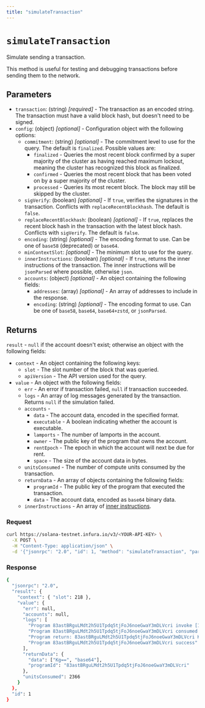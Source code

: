 ```yaml
---
title: "simulateTransaction"
---
```



# `simulateTransaction`

Simulate sending a transaction. <CreditCost network="solana" method="simulateTransaction" />

This method is useful for testing and debugging transactions before sending them to the network.

## Parameters

- `transaction`: (string) _[required]_ - The transaction as an encoded string. The transaction must have a valid
    block hash, but doesn't need to be signed.
- `config`: (object) _[optional]_  - Configuration object with the following options:
    - `commitment`: (string) _[optional]_  - The commitment level to use for the query. The default is `finalized`. Possible values are:
        - `finalized` - Queries the most recent block confirmed by a super majority of the cluster as having
            reached maximum lockout, meaning the cluster has recognized this block as finalized.
        - `confirmed` - Queries the most recent block that has been voted on by a super majority of the cluster.
        - `processed` - Queries its most recent block. The block may still be skipped by the cluster.
    - `sigVerify`: (boolean) _[optional]_ - If `true`, verifies the signatures in the transaction.
        Conflicts with `replaceRecentBlockhash`. The default is `false`.
    - `replaceRecentBlockhash`: (boolean) _[optional]_ - If `true`, replaces the recent block hash in the transaction with the
        latest block hash. Conflicts with `sigVerify`. The default is `false`.
    - `encoding`: (string) _[optional]_ - The encoding format to use. Can be one of `base58` (deprecated) or `base64`.
    - `minContextSlot`: _[optional]_ - The minimum slot to use for the query.
    - `innerInstructions`: (boolean) _[optional]_ - If `true`, returns the inner instructions of the transaction.
        The inner instructions will be `jsonParsed` where possible, otherwise `json`.
    - `accounts`: (object) _[optional]_ - An object containing the following fields:
        - `addresses`: (array) _[optional]_ - An array of addresses to include in the response.
        - `encoding`: (string) _[optional]_ - The encoding format to use. Can be one of `base58`, `base64`, `base64+zstd`,
            or `jsonParsed`.



## Returns

`result` - `null` if the account doesn't exist; otherwise an object with the following fields:

- `context` - An object containing the following keys:
    - `slot` - The slot number of the block that was queried.
    - `apiVersion` - The API version used for the query.
- `value` - An object with the following fields:
    - `err` - An error if transaction failed, `null` if transaction succeeded.
    - `logs` - An array of log messages generated by the transaction. Returns `null` if the simulation failed.
    - `accounts` -
        - `data` - The account data, encoded in the specified format.
        - `executable` - A boolean indicating whether the account is executable.
        - `lamports` - The number of lamports in the account.
        - `owner` - The public key of the program that owns the account.
        - `rentEpoch` - The epoch in which the account will next be due for rent.
        - `space` - The size of the account data in bytes.
    - `unitsConsumed` - The number of compute units consumed by the transaction.
    - `returnData` - An array of objects containing the following fields:
        - `programId` - The public key of the program that executed the transaction.
        - `data` - The account data, encoded as `base64` binary data.
    - `innerInstructions` - An array of [inner instructions](https://solana.com/docs/rpc/json-structures#inner-instructions).


### Request

<Tabs>
  <TabItem value="curl">

  ```bash
  curl https://solana-testnet.infura.io/v3/<YOUR-API-KEY> \
    -X POST \
    -H "Content-Type: application/json" \
    -d '{"jsonrpc": "2.0", "id": 1, "method": "simulateTransaction", "params": ["AQAAAAAAAAAAAAAAAAAAAAAAAAAAAAAAAAAAAAAAAAAAAAAAAAAAAAAAAAAAAAAAAAAAAAAAAAAAAAAAAAAAAAABAAEDArczbMia1tLmq7zz4DinMNN0pJ1JtLdqIJPUw3YrGCzYAMHBsgN27lcgB6H2WQvFgyZuJYHa46puOQo9yQ8CVQbd9uHXZaGT2cvhRs7reawctIXtX1s3kTqM9YV+/wCp20C7Wj2aiuk5TReAXo+VTVg8QTHjs0UjNMMKCvpzZ+ABAgEBARU=", {"encoding": "base64"}]}'
   ```

  </TabItem>
</Tabs>

### Response

<Tabs>
  <TabItem value="JSON">

  ```bash
  {
    "jsonrpc": "2.0",
    "result": {
      "context": { "slot": 218 },
      "value": {
        "err": null,
        "accounts": null,
        "logs": [
          "Program 83astBRguLMdt2h5U1Tpdq5tjFoJ6noeGwaY3mDLVcri invoke [1]",
          "Program 83astBRguLMdt2h5U1Tpdq5tjFoJ6noeGwaY3mDLVcri consumed 2366 of 1400000 compute units",
          "Program return: 83astBRguLMdt2h5U1Tpdq5tjFoJ6noeGwaY3mDLVcri KgAAAAAAAAA=",
          "Program 83astBRguLMdt2h5U1Tpdq5tjFoJ6noeGwaY3mDLVcri success"
        ],
        "returnData": {
          "data": ["Kg==", "base64"],
          "programId": "83astBRguLMdt2h5U1Tpdq5tjFoJ6noeGwaY3mDLVcri"
        },
        "unitsConsumed": 2366
      }
    },
    "id": 1
  }
  ```

  </TabItem>
</Tabs>